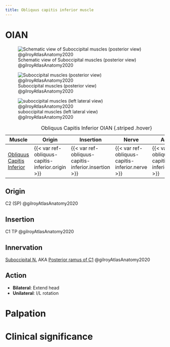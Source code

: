 ```yaml
---
title: Obliquus capitis inferior muscle
---
```


# OIAN
![Schematic view of Suboccipital muscles (posterior view) @gilroyAtlasAnatomy2020](/The Archive/Anatomy/Muscles/Muscles of the back/Suboccipital Muscles/images/suboccipitals 3.6a gilroyAtlasAnatomy2020.png){#fig-suboccipitalmm36aagilroyAtlasAnatomy2020}

![Suboccipital muscles (posterior view) @gilroyAtlasAnatomy2020](/The Archive/Anatomy/Muscles/Muscles of the back/Suboccipital Muscles/images/suboccipitals 3.6b gilroyAtlasAnatomy2020.png){#fig-suboccipitalmm36bagilroyAtlasAnatomy2020}

![suboccipital muscles (left lateral view) @gilroyAtlasAnatomy2020](/The Archive/Anatomy/Muscles/Muscles of the back/Suboccipital Muscles/images/suboccipitals left lateral 3.6c gilroyAtlasAnatomy2020.png){#fig-suboccipitalmm36cagilroyAtlasAnatomy2020}

| Muscle  | Origin  | Insertion | Nerve | Action |
|--------|----------|-----------|-------|--------|
| [Obliquus Capitis Inferior]({{< var ref-obliquus-capitis-inferior.path >}}) | {{< var ref-obliquus-capitis-inferior.origin >}} | {{< var ref-obliquus-capitis-inferior.insertion >}} | {{< var ref-obliquus-capitis-inferior.nerve >}} | {{< var ref-obliquus-capitis-inferior.action >}} |
: Obliquus Capitis Inferior OIAN {.striped .hover}

## Origin
C2 (SP) @gilroyAtlasAnatomy2020

## Insertion
C1 TP @gilroyAtlasAnatomy2020

## Innervation
[Suboccipital N.]({{< var ref-suboccipital-nerve.path >}}) AKA [Posterior ramus of C1]({{< var ref-nerve-root.c1 >}}) @gilroyAtlasAnatomy2020

## Action

- **Bilateral**: Extend head
- **Unilateral**: I/L rotation

# Palpation


# Clinical significance